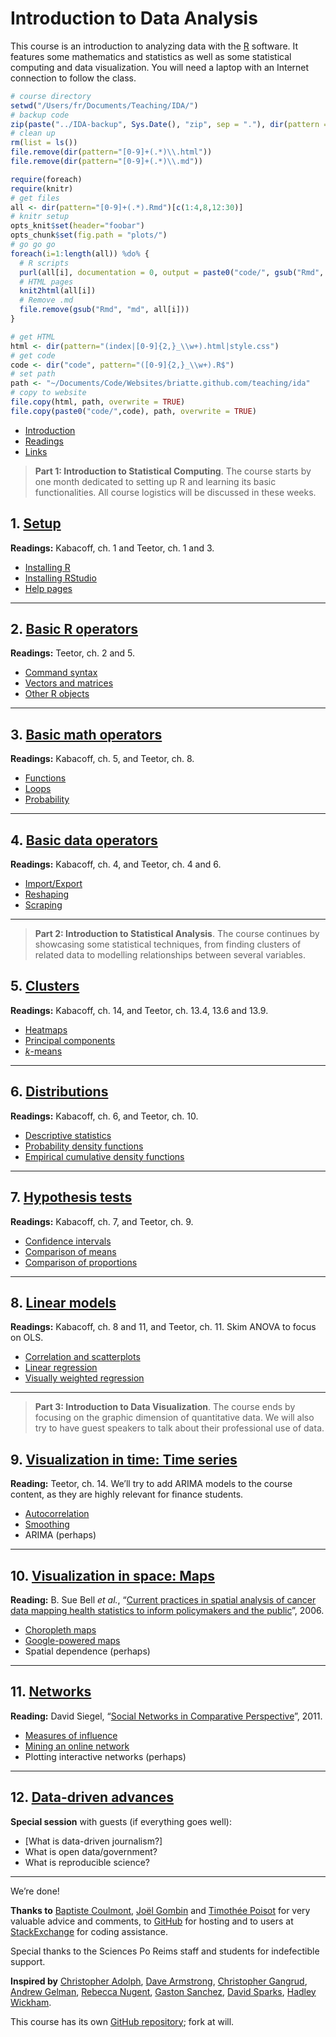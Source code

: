 <style>@import url(style.css);</style>

# Introduction to Data Analysis

This course is an introduction to analyzing data with the [R](http://www.r-project.org/) software. It features some mathematics and statistics as well as some statistical computing and data visualization. You will need a laptop with an Internet connection to follow the class.

```r
# course directory
setwd("/Users/fr/Documents/Teaching/IDA/")
# backup code
zip(paste("../IDA-backup", Sys.Date(), "zip", sep = "."), dir(pattern = ".Rmd"))
# clean up
rm(list = ls())
file.remove(dir(pattern="[0-9]+(.*)\\.html"))
file.remove(dir(pattern="[0-9]+(.*)\\.md"))
```

```r
require(foreach)
require(knitr)
# get files
all <- dir(pattern="[0-9]+(.*).Rmd")[c(1:4,8,12:30)]
# knitr setup
opts_knit$set(header="foobar")
opts_chunk$set(fig.path = "plots/")
# go go go
foreach(i=1:length(all)) %do% {
  # R scripts
  purl(all[i], documentation = 0, output = paste0("code/", gsub("Rmd", "R", all[i])))
  # HTML pages
  knit2html(all[i])
  # Remove .md
  file.remove(gsub("Rmd", "md", all[i]))
}
```

```r
# get HTML
html <- dir(pattern="(index|[0-9]{2,}_\\w+).html|style.css")
# get code
code <- dir("code", pattern="([0-9]{2,}_\\w+).R$")
# set path
path <- "~/Documents/Code/Websites/briatte.github.com/teaching/ida"
# copy to website
file.copy(html, path, overwrite = TRUE)
file.copy(paste0("code/",code), path, overwrite = TRUE)
```

- [Introduction](01_intro.html)
- [Readings](02_readings.html)
- [Links](03_links.html)

> __Part 1: Introduction to Statistical Computing__. The course starts by one month dedicated to setting up R and learning its basic functionalities. All course logistics will be discussed in these weeks.

## 1. [Setup](10_setup.html)

__Readings:__ Kabacoff, ch. 1 and Teetor, ch. 1 and 3.

- [Installing R](11_r.html)
- [Installing RStudio](12_rstudio.html)
- [Help pages](13_help.html)

* * *

## 2. [Basic R operators](20_basics.html)

__Readings:__ Teetor, ch. 2 and 5.

- [Command syntax](21_syntax.html)
- [Vectors and matrices](22_vectors.html)
- [Other R objects](23_objects.html)

* * *

## 3. [Basic math operators](30_math.html)

__Readings:__ Kabacoff, ch. 5, and Teetor, ch. 8.

<!-- Matloff, ch. 8. -->

- [Functions](31_functions.html)
- [Loops](32_loops.html)
- [Probability](33_proba.html)

* * *

## 4. [Basic data operators](40_data.html)

__Readings:__ Kabacoff, ch. 4, and Teetor, ch. 4 and 6.

<!-- additional manipulations with strings and dates: Teetor, ch. 7 -->

- [Import/Export](41_dataio.html)
- [Reshaping](42_reshaping.html)
- [Scraping](43_scraping.html)

* * *

> __Part 2: Introduction to Statistical Analysis__. The course continues by showcasing some statistical techniques, from finding clusters of related data to modelling relationships between several variables.

## 5. [Clusters](50_clusters.html)

__Readings:__ Kabacoff, ch. 14, and Teetor, ch. 13.4, 13.6 and 13.9.

- [Heatmaps](51_heatmaps.html)
- [Principal components](52_pca.html)
- [*k*-means](53_kmeans.html)

* * *

## 6. [Distributions](60_distributions.html)

__Readings:__ Kabacoff, ch. 6, and Teetor, ch. 10.

- [Descriptive statistics](61_descr.html)
- [Probability density functions](62_pdf.html)
- [Empirical cumulative density functions](63_ecdf.html)

* * *

## 7. [Hypothesis tests](70_hyptests.html)

__Readings:__ Kabacoff, ch. 7, and Teetor, ch. 9.

- [Confidence intervals](71_ci.html)
- [Comparison of means](72_ttest.html)
- [Comparison of proportions](73_prtest.html)

* * *

## 8. [Linear models](80_lin.html)

__Readings:__ Kabacoff, ch. 8 and 11, and Teetor, ch. 11. Skim ANOVA to focus on OLS.

- [Correlation and scatterplots](81_scatterplots.html)
- [Linear regression](82_regression.html)
- [Visually weighted regression](83_vwreg.html)

* * *

> __Part 3: Introduction to Data Visualization__. The course ends by focusing on the graphic dimension of quantitative data. We will also try to have guest speakers to talk about their professional use of data.

## 9. [Visualization in time: Time series](90_ts.html)

__Reading:__ Teetor, ch. 14. We'll try to add ARIMA models to the course content, as they are highly relevant for finance students.

- [Autocorrelation](91_lags.html)
- [Smoothing](92_smoothing.html)
- ARIMA (perhaps)

* * *

## 10. [Visualization in space: Maps](100_maps.html)

__Reading:__ B. Sue Bell *et al.*, "[Current practices in spatial analysis of cancer data mapping health statistics to inform policymakers and the public](https://www.ncbi.nlm.nih.gov/pmc/articles/PMC1647272/)", 2006.

- [Choropleth maps](101_choropleth.html)
- [Google-powered maps](102_gmaps.html)
- Spatial dependence (perhaps)

* * *

## 11. [Networks](110_networks.html)

__Reading:__ David Siegel, "[Social Networks in Comparative Perspective](http://opensiuc.lib.siu.edu/cgi/viewcontent.cgi?article=1045&context=pn_wp)", 2011.

- [Measures of influence](111_influence.html)
- [Mining an online network](112_twitter.html)
- Plotting interactive networks (perhaps)

* * *

## 12. [Data-driven advances](120_data.html)

__Special session__ with guests (if everything goes well):

- [What is data-driven journalism?] <!-- with Alexandre Léchenet -->
- What is open data/government? <!-- with OKFN -->
- What is reproducible science? <!-- with Joël Gombin -->

* * *

We're done!

__Thanks to__ [Baptiste Coulmont](http://coulmont.com/), [Joël Gombin ](http://joelgombin.fr/) and [Timothée Poisot](https://github.com/tpoisot/RCourse2012) for very valuable advice and comments, to [GitHub](http://github.com/) for hosting and to users at [StackExchange](http://stackexchange.com/) for coding assistance.

Special thanks to the Sciences Po Reims staff and students for indefectible support.

__Inspired by__ [Christopher Adolph](http://faculty.washington.edu/cadolph/index.php?page=22), [Dave Armstrong](http://quantoid.net/ICPSRR.html), [Christopher Gangrud](https://github.com/christophergandrud/Introduction_to_Statistics_and_Data_Analysis_Yonsei/), [Andrew Gelman](http://andrewgelman.com/2012/12/textbook-for-data-visualization/), [Rebecca Nugent](http://www.stat.cmu.edu/~rnugent/teaching/introR/), [Gaston Sanchez](https://gastonsanchez.wordpress.com/), [David Sparks](http://is-r.tumblr.com/), [Hadley Wickham](http://had.co.nz/ggplot2/).

This course has its own [GitHub repository](https://github.com/briatte/ida); fork at will.
